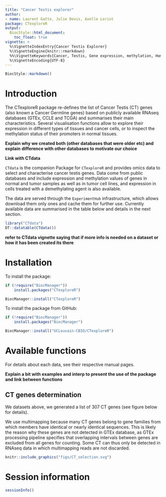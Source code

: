 ```yaml
---
title: "Cancer Testis explorer"
author:
- name: Laurent Gatto, Julie Devis, Axelle Loriot
package: CTexploreR
output:
  BiocStyle::html_document:
    toc_float: true
vignette: >
  %\VignetteIndexEntry{Cancer Testis Explorer}
  %\VignetteEngine{knitr::rmarkdown}
  %%\VignetteKeywords{Cancer, Testis, Gene expression, methylation, Homo sapiens}
  %\VignetteEncoding{UTF-8}
---
```


```r
BiocStyle::markdown()
```

# Introduction

The CTexploreR package re-defines the list of Cancer Testis (CT) genes (also 
known a Cancer Germline genes) based on publicly available RNAseq databases 
(GTEx, CCLE and TCGA) and summarises their main characteristics. Several 
visualisation functions allow to explore their expression in different types of 
tissues and cancer cells, or to inspect the methylation status of their 
promoters in normal tissues.


**Explain why we created both (other databases that were older etc) and explain**
**difference with other databases to motivate our choice**

**Link with CTdata**


`CTdata` is the companion Package for `CTexploreR` and provides omics
data to select and characterise cancer testis genes. Data come from
public databases and include expression and methylation values of
genes in normal and tumor samples as well as in tumor cell lines, and
expression in cells treated with a demethylating agent is also
available.

The data are served through the `ExperimentHub` infrastructure, which
allows download them only ones and cache them for further
use. Currently available data are summarised in the table below and
details in the next section.

```r
library("CTdata")
DT::datatable(CTdata())
```

**refer to CTdata vignette saying that if more info is needed on a dataset or how it has been created its there**


# Installation

To install the package:

```r
if (!require("BiocManager"))
    install.packages("CTexploreR")

BiocManager::install("CTexploreR")
```

To install the package from GitHub:

```r
if (!require("BiocManager"))
    install.packages("BiocManager")

BiocManager::install("UCLouvain-CBIO/CTexploreR")
```

# Available functions

For details about each data, see their respective manual pages.

**Explain a bit with examples and interp to present the use of the package and link between functions**

## CT genes determination

We datasets above, we generated a list of 307 CT genes (see figure below for 
details). 

We use multimapping because many CT genes belong to gene families from which 
members have identical or nearly identical sequences. This is likely the reason 
why these genes are not detected in GTEx database, as GTEx processing pipeline 
specifies that overlapping intervals between genes are excluded from all genes 
for counting. Some CT can thus only be detected in RNAseq data in which 
multimapping reads are not discarded.

```r
knitr::include_graphics("figs/CT_selection.svg")
```



# Session information {-}

```r
sessionInfo()
```
